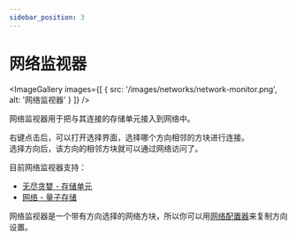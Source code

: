 ```yaml
---
sidebar_position: 3
---
```



# 网络监视器

<ImageGallery images={[
  { src: '/images/networks/network-monitor.png', alt: '网络监视器' }
]} />

网络监视器用于把与其连接的存储单元接入到网络中。

右键点击后，可以打开选择界面，选择哪个方向相邻的方块进行连接。<br />
选择方向后，该方向的相邻方块就可以通过网络访问了。

目前网络监视器支持：

- [无尽贪婪 - 存储单元](/infinity-expansion/storage)
- [网络 - 量子存储](../network-storage/quantum-storage)

网络监视器是一个带有方向选择的网络方块，所以你可以用[网络配置器](../tools/network-configurator)来复制方向设置。
